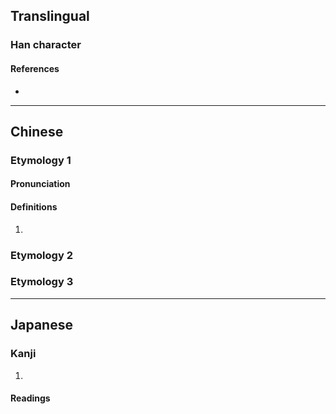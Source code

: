 {{character info/new}}
==Translingual==

===Han character===
{{Han char|rn=64|rad=手|as=04|sn=7|four=|canj=QMG|ids=⿰扌王}}

====References====
* {{Han ref|kx=0420.060|dkj=11859|dj=0767.070|hdz=31833.010|uh=6282|ud=25218}}

----

==Chinese==

===Etymology 1===
{{zh-forms}}

====Pronunciation====
{{zh-pron
|m=kuáng
|c=kong4,kwong4
|mc=
|oc=
|ma=
|cat=
}}

====Definitions====
{{zh-hanzi}}

# {{zh-only|抂攘}}

===Etymology 2===
{{zh-see|枉|v}}

===Etymology 3===
{{zh-see|在|v}}

----

==Japanese==

===Kanji===
{{ja-kanji|grade=|rs=手04}}

# {{defn|lang=ja|sort=手04}}

====Readings====
{{ja-readings
|goon=ごう
|kanon=きょう
|kanyoon=おう
|kun=[[くるう]] (kuruu), [[きちがい]] (kichigai)}}